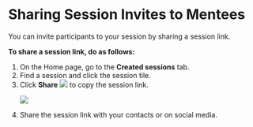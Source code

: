 
# Sharing Session Invites to Mentees

You can invite participants to your session by sharing a session link.

**To share a session link, do as follows:**

<ol>
<li>On the Home page, go to the <b>Created sessions</b> tab.</li>
<li>Find a session and click the session tile.</li>
<li>Click <b>Share</b> <img src={ShareIcon} /> to copy the session link. 
<p>
    <img src={PortalShareSessionHost} />
</p>
</li>
<li>Share the session link with your contacts or on social media.</li>
</ol>